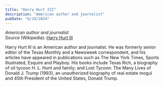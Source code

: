 ```yaml
---
title: "Harry Hurt III"
description: "American author and journalist"
pubDate: "6/19/2024"
---
```


*American author and journalist*  
Source (Wikipedia): [Harry Hurt III][1]

Harry Hurt III is an American author and journalist. He was formerly senior editor of the Texas Monthly and a Newsweek correspondent, and his articles have appeared in publications such as The New York Times, Sports Illustrated, Esquire and Playboy. His books include Texas Rich, a biography of oil tycoon H. L. Hunt and family; and Lost Tycoon: The Many Lives of Donald J. Trump (1993), an unauthorized biography of real estate mogul and 45th President of the United States, Donald Trump.

[1]: https://en.wikipedia.org/wiki/Harry_Hurt_III
